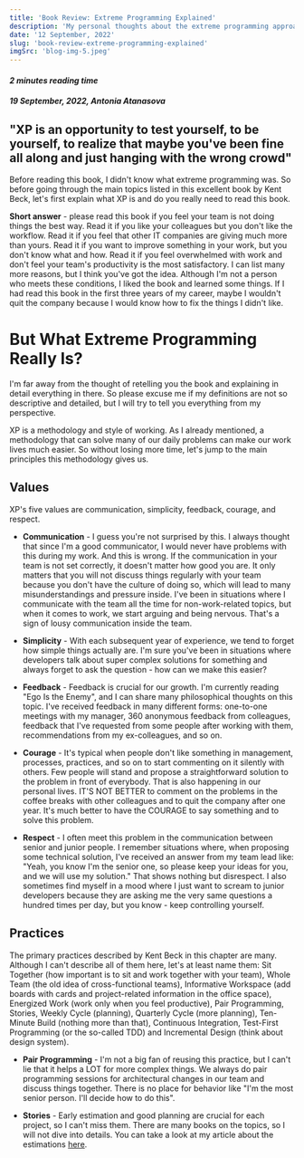 ```yaml
---
title: 'Book Review: Extreme Programming Explained'
description: 'My personal thoughts about the extreme programming approach'
date: '12 September, 2022'
slug: 'book-review-extreme-programming-explained'
imgSrc: 'blog-img-5.jpeg'
---
```


#### _2 minutes reading time_

#### _19 September, 2022, Antonia Atanasova_

## "XP is an opportunity to test yourself, to be yourself, to realize that maybe you've been fine all along and just hanging with the wrong crowd"

Before reading this book, I didn't know what extreme programming was. So before going through the main topics listed in this excellent book by Kent Beck, let's first explain what XP is and do you really need to read this book.

**Short answer** - please read this book if you feel your team is not doing things the best way. Read it if you like your colleagues but you don't like the workflow. Read it if you feel that other IT companies are giving much more than yours. Read it if you want to improve something in your work, but you don't know what and how. Read it if you feel overwhelmed with work and don't feel your team's productivity is the most satisfactory. I can list many more reasons, but I think you've got the idea. Although I'm not a person who meets these conditions, I liked the book and learned some things. If I had read this book in the first three years of my career, maybe I wouldn't quit the company because I would know how to fix the things I didn't like.

# But What Extreme Programming Really Is?

I'm far away from the thought of retelling you the book and explaining in detail everything in there. So please excuse me if my definitions are not so descriptive and detailed, but I will try to tell you everything from my perspective.

XP is a methodology and style of working. As I already mentioned, a methodology that can solve many of our daily problems can make our work lives much easier. So without losing more time, let's jump to the main principles this methodology gives us.

## Values

XP's five values are communication, simplicity, feedback, courage, and respect.

* **Communication** - I guess you're not surprised by this. I always thought that since I'm a good communicator, I would never have problems with this during my work. And this is wrong. If the communication in your team is not set correctly, it doesn't matter how good you are. It only matters that you will not discuss things regularly with your team because you don't have the culture of doing so, which will lead to many misunderstandings and pressure inside. I've been in situations where I communicate with the team all the time for non-work-related topics, but when it comes to work, we start arguing and being nervous. That's a sign of lousy communication inside the team.

* **Simplicity** - With each subsequent year of experience, we tend to forget how simple things actually are. I'm sure you've been in situations where developers talk about super complex solutions for something and always forget to ask the question - how can we make this easier?

* **Feedback** - Feedback is crucial for our growth. I'm currently reading "Ego Is the Enemy", and I can share many philosophical thoughts on this topic. I've received feedback in many different forms: one-to-one meetings with my manager, 360 anonymous feedback from colleagues, feedback that I've requested from some people after working with them, recommendations from my ex-colleagues, and so on. 

* **Courage** - It's typical when people don't like something in management, processes, practices, and so on to start commenting on it silently with others. Few people will stand and propose a straightforward solution to the problem in front of everybody. That is also happening in our personal lives. IT'S NOT BETTER to comment on the problems in the coffee breaks with other colleagues and to quit the company after one year. It's much better to have the COURAGE to say something and to solve this problem.

* **Respect** - I often meet this problem in the communication between senior and junior people. I remember situations where, when proposing some technical solution, I've received an answer from my team lead like: "Yeah, you know I'm the senior one, so please keep your ideas for you, and we will use my solution." That shows nothing but disrespect. I also sometimes find myself in a mood where I just want to scream to junior developers because they are asking me the very same questions a hundred times per day, but you know - keep controlling yourself. 

## Practices

The primary practices described by Kent Beck in this chapter are many. Although I can't describe all of them here, let's at least name them: 
Sit Together (how important is to sit and work together with your team), Whole Team (the old idea of cross-functional teams), Informative Workspace (add boards with cards and project-related information in the office space), Energized Work (work only when you feel productive), Pair Programming, Stories, Weekly Cycle (planning), Quarterly Cycle (more planning), Ten-Minute Build (nothing more than that), Continuous Integration, Test-First Programming (or the so-called TDD) and Incremental Design (think about design system).

* **Pair Programming** - I'm not a big fan of reusing this practice, but I can't lie that it helps a LOT for more complex things. We always do pair programming sessions for architectural changes in our team and discuss things together. There is no place for behavior like "I'm the most senior person. I'll decide how to do this".

* **Stories** - Early estimation and good planning are crucial for each project, so I can't miss them. There are many books on the topics, so I will not dive into details. You can take a look at my article about the estimations [here](https://antoniaat.com/blog/predict-the-unpredictable-estimates).

